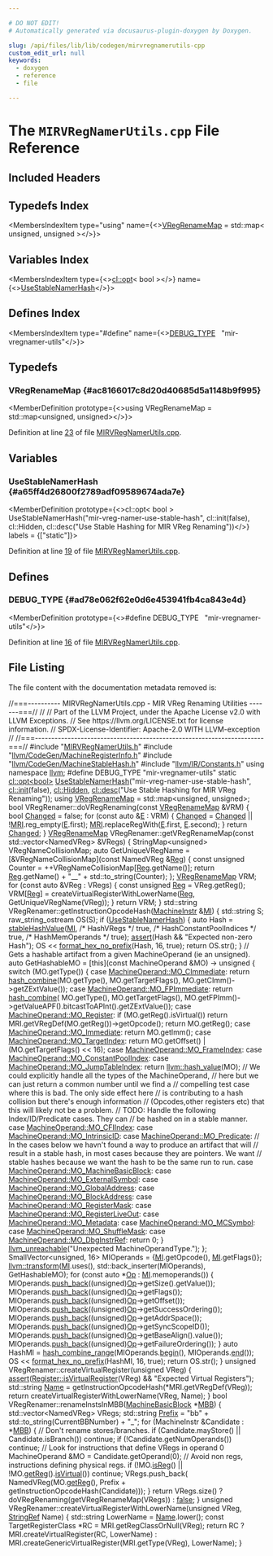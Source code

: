 ```yaml
---

# DO NOT EDIT!
# Automatically generated via docusaurus-plugin-doxygen by Doxygen.

slug: /api/files/lib/lib/codegen/mirvregnamerutils-cpp
custom_edit_url: null
keywords:
  - doxygen
  - reference
  - file

---
```





# The `MIRVRegNamerUtils.cpp` File Reference

<DoxygenPage pluginConfig={pluginConfig}>



## Included Headers

<IncludesList>
<IncludesListItem
  filePath="MIRVRegNamerUtils.h"
  permalink="/docs/api/files/lib/lib/codegen/mirvregnamerutils-h"
  isLocal="true" />
<IncludesListItem
  filePath="llvm/CodeGen/MachineRegisterInfo.h"
  permalink="/docs/api/files/include/include/llvm/include/llvm/codegen/machineregisterinfo-h"
  isLocal="true" />
<IncludesListItem
  filePath="llvm/CodeGen/MachineStableHash.h"
  permalink="/docs/api/files/include/include/llvm/include/llvm/codegen/machinestablehash-h"
  isLocal="true" />
<IncludesListItem
  filePath="llvm/IR/Constants.h"
  permalink="/docs/api/files/include/include/llvm/include/llvm/ir/constants-h"
  isLocal="true" />
</IncludesList>

## Typedefs Index

<MembersIndex>

<MembersIndexItem
  type="using"
  name={<><a href="#ac8166017c8d20d40685d5a1148b9f995">VRegRenameMap</a> = std::map&lt; unsigned, unsigned &gt;</>}>
</MembersIndexItem>

</MembersIndex>

## Variables Index

<MembersIndex>

<MembersIndexItem
  type={<><a href="/docs/api/classes/llvm/cl/opt">cl::opt</a>&lt; bool &gt;</>}
  name={<><a href="#a65ff4d26800f2789adf09589674ada7e">UseStableNamerHash</a></>}>
</MembersIndexItem>

</MembersIndex>

## Defines Index

<MembersIndex>

<MembersIndexItem
  type="#define"
  name={<><a href="#ad78e062f62e0d6e453941fb4ca843e4d">DEBUG&#95;TYPE</a>&nbsp;&nbsp;&nbsp;&quot;mir-vregnamer-utils&quot;</>}>
</MembersIndexItem>

</MembersIndex>


<SectionDefinition>

## Typedefs

### VRegRenameMap {#ac8166017c8d20d40685d5a1148b9f995}

<MemberDefinition
  prototype={<>using VRegRenameMap =  std::map&lt;unsigned, unsigned&gt;</>}>

Definition at line <a href="#l00023">23</a> of file <a href="/docs/api/files/lib/lib/codegen/mirvregnamerutils-cpp">MIRVRegNamerUtils.cpp</a>.
</MemberDefinition>

</SectionDefinition>

<SectionDefinition>

## Variables

### UseStableNamerHash {#a65ff4d26800f2789adf09589674ada7e}

<MemberDefinition
  prototype={<>cl::opt&lt; bool &gt; UseStableNamerHash(&quot;mir-vreg-namer-use-stable-hash&quot;, cl::init(false), cl::Hidden, cl::desc(&quot;Use Stable Hashing for MIR VReg Renaming&quot;))</>}
  labels = {["static"]}>

Definition at line <a href="#l00019">19</a> of file <a href="/docs/api/files/lib/lib/codegen/mirvregnamerutils-cpp">MIRVRegNamerUtils.cpp</a>.
</MemberDefinition>

</SectionDefinition>

<SectionDefinition>

## Defines

### DEBUG&#95;TYPE {#ad78e062f62e0d6e453941fb4ca843e4d}

<MemberDefinition
  prototype={<>#define DEBUG&#95;TYPE&nbsp;&nbsp;&nbsp;&quot;mir-vregnamer-utils&quot;</>}>

Definition at line <a href="#l00016">16</a> of file <a href="/docs/api/files/lib/lib/codegen/mirvregnamerutils-cpp">MIRVRegNamerUtils.cpp</a>.
</MemberDefinition>

</SectionDefinition>

## File Listing

The file content with the documentation metadata removed is:

<ProgramListing>

<Link id="l00001" /><CodeLine lineNumber="1"><Highlight kind="comment">//===---------- MIRVRegNamerUtils.cpp - MIR VReg Renaming Utilities -------===//</Highlight><Highlight kind="normal"></Highlight></CodeLine>
<Link id="l00002" /><CodeLine lineNumber="2"><Highlight kind="normal"></Highlight><Highlight kind="comment">//</Highlight><Highlight kind="normal"></Highlight></CodeLine>
<Link id="l00003" /><CodeLine lineNumber="3"><Highlight kind="normal"></Highlight><Highlight kind="comment">// Part of the LLVM Project, under the Apache License v2.0 with LLVM Exceptions.</Highlight><Highlight kind="normal"></Highlight></CodeLine>
<Link id="l00004" /><CodeLine lineNumber="4"><Highlight kind="normal"></Highlight><Highlight kind="comment">// See https://llvm.org/LICENSE.txt for license information.</Highlight><Highlight kind="normal"></Highlight></CodeLine>
<Link id="l00005" /><CodeLine lineNumber="5"><Highlight kind="normal"></Highlight><Highlight kind="comment">// SPDX-License-Identifier: Apache-2.0 WITH LLVM-exception</Highlight><Highlight kind="normal"></Highlight></CodeLine>
<Link id="l00006" /><CodeLine lineNumber="6"><Highlight kind="normal"></Highlight><Highlight kind="comment">//</Highlight><Highlight kind="normal"></Highlight></CodeLine>
<Link id="l00007" /><CodeLine lineNumber="7"><Highlight kind="normal"></Highlight><Highlight kind="comment">//===----------------------------------------------------------------------===//</Highlight><Highlight kind="normal"></Highlight></CodeLine>
<Link id="l00008" /><CodeLine lineNumber="8"><Highlight kind="normal"></Highlight></CodeLine>
<Link id="l00009" /><CodeLine lineNumber="9"><Highlight kind="normal"></Highlight><Highlight kind="preprocessor">#include &quot;<a href="/docs/api/files/lib/lib/codegen/mirvregnamerutils-h">MIRVRegNamerUtils.h</a>&quot;</Highlight><Highlight kind="normal"></Highlight></CodeLine>
<Link id="l00010" /><CodeLine lineNumber="10"><Highlight kind="normal"></Highlight><Highlight kind="preprocessor">#include &quot;<a href="/docs/api/files/include/include/llvm/include/llvm/codegen/machineregisterinfo-h">llvm/CodeGen/MachineRegisterInfo.h</a>&quot;</Highlight><Highlight kind="normal"></Highlight></CodeLine>
<Link id="l00011" /><CodeLine lineNumber="11"><Highlight kind="normal"></Highlight><Highlight kind="preprocessor">#include &quot;<a href="/docs/api/files/include/include/llvm/include/llvm/codegen/machinestablehash-h">llvm/CodeGen/MachineStableHash.h</a>&quot;</Highlight><Highlight kind="normal"></Highlight></CodeLine>
<Link id="l00012" /><CodeLine lineNumber="12"><Highlight kind="normal"></Highlight><Highlight kind="preprocessor">#include &quot;<a href="/docs/api/files/include/include/llvm/include/llvm/ir/constants-h">llvm/IR/Constants.h</a>&quot;</Highlight><Highlight kind="normal"></Highlight></CodeLine>
<Link id="l00013" /><CodeLine lineNumber="13"><Highlight kind="normal"></Highlight></CodeLine>
<Link id="l00014" /><CodeLine lineNumber="14"><Highlight kind="normal"></Highlight><Highlight kind="keyword">using namespace </Highlight><Highlight kind="normal"><a href="/docs/api/namespaces/llvm">llvm</a>;</Highlight></CodeLine>
<Link id="l00015" /><CodeLine lineNumber="15"><Highlight kind="normal"></Highlight></CodeLine>
<Link id="l00016" /><CodeLine lineNumber="16" lineLink="#ad78e062f62e0d6e453941fb4ca843e4d"><Highlight kind="normal"></Highlight><Highlight kind="preprocessor">#define DEBUG&#95;TYPE &quot;mir-vregnamer-utils&quot;</Highlight><Highlight kind="normal"></Highlight></CodeLine>
<Link id="l00017" /><CodeLine lineNumber="17"><Highlight kind="normal"></Highlight></CodeLine>
<Link id="l00018" /><CodeLine lineNumber="18"><Highlight kind="normal"></Highlight><Highlight kind="keyword">static</Highlight><Highlight kind="normal"> <a href="/docs/api/classes/llvm/cl/opt">cl::opt&lt;bool&gt;</a></Highlight></CodeLine>
<Link id="l00019" /><CodeLine lineNumber="19" lineLink="#a65ff4d26800f2789adf09589674ada7e"><Highlight kind="normal">    <a href="#a65ff4d26800f2789adf09589674ada7e">UseStableNamerHash</a>(</Highlight><Highlight kind="stringliteral">&quot;mir-vreg-namer-use-stable-hash&quot;</Highlight><Highlight kind="normal">, <a href="/docs/api/namespaces/llvm/cl/#ac12e6a8f3a1b511f0dee2ed6de0ae806">cl::init</a>(</Highlight><Highlight kind="keyword">false</Highlight><Highlight kind="normal">),</Highlight></CodeLine>
<Link id="l00020" /><CodeLine lineNumber="20"><Highlight kind="normal">                       <a href="/docs/api/namespaces/llvm/cl/#a68075925a54790e71ca790e1d4f21a40a263ac008d8d31f13ce460395fc4cf7e6">cl::Hidden</a>,</Highlight></CodeLine>
<Link id="l00021" /><CodeLine lineNumber="21"><Highlight kind="normal">                       <a href="/docs/api/structs/llvm/cl/desc">cl::desc</a>(</Highlight><Highlight kind="stringliteral">&quot;Use Stable Hashing for MIR VReg Renaming&quot;</Highlight><Highlight kind="normal">));</Highlight></CodeLine>
<Link id="l00022" /><CodeLine lineNumber="22"><Highlight kind="normal"></Highlight></CodeLine>
<Link id="l00023" /><CodeLine lineNumber="23" lineLink="#ac8166017c8d20d40685d5a1148b9f995"><Highlight kind="normal"></Highlight><Highlight kind="keyword">using </Highlight><Highlight kind="normal"><a href="#ac8166017c8d20d40685d5a1148b9f995">VRegRenameMap</a> = std::map&lt;unsigned, unsigned&gt;;</Highlight></CodeLine>
<Link id="l00024" /><CodeLine lineNumber="24"><Highlight kind="normal"></Highlight></CodeLine>
<Link id="l00025" /><CodeLine lineNumber="25"><Highlight kind="normal"></Highlight><Highlight kind="keywordtype">bool</Highlight><Highlight kind="normal"> VRegRenamer::doVRegRenaming(</Highlight><Highlight kind="keyword">const</Highlight><Highlight kind="normal"> <a href="#ac8166017c8d20d40685d5a1148b9f995">VRegRenameMap</a> &amp;VRM) &#123;</Highlight></CodeLine>
<Link id="l00026" /><CodeLine lineNumber="26"><Highlight kind="normal">  </Highlight><Highlight kind="keywordtype">bool</Highlight><Highlight kind="normal"> <a href="/docs/api/groups/arcopt/#gaa57b1a4e6a1c79233913139635169cf1">Changed</a> = </Highlight><Highlight kind="keyword">false</Highlight><Highlight kind="normal">;</Highlight></CodeLine>
<Link id="l00027" /><CodeLine lineNumber="27"><Highlight kind="normal"></Highlight></CodeLine>
<Link id="l00028" /><CodeLine lineNumber="28"><Highlight kind="normal">  </Highlight><Highlight kind="keywordflow">for</Highlight><Highlight kind="normal"> (</Highlight><Highlight kind="keyword">const</Highlight><Highlight kind="normal"> </Highlight><Highlight kind="keyword">auto</Highlight><Highlight kind="normal"> &amp;<a href="/docs/api/files/lib/lib/ir/builtingcs-cpp/#abb2b3a60ccc38a28239e19a1646e0c8a">E</a> : VRM) &#123;</Highlight></CodeLine>
<Link id="l00029" /><CodeLine lineNumber="29"><Highlight kind="normal">    <a href="/docs/api/groups/arcopt/#gaa57b1a4e6a1c79233913139635169cf1">Changed</a> = <a href="/docs/api/groups/arcopt/#gaa57b1a4e6a1c79233913139635169cf1">Changed</a> || !<a href="/docs/api/files/lib/lib/target/lib/target/aarch64/aarch64advsimdscalarpass-cpp/#aacd2ab195054a3e6a74bfbb9d5d571c8">MRI</a>.reg&#95;empty(<a href="/docs/api/files/lib/lib/ir/builtingcs-cpp/#abb2b3a60ccc38a28239e19a1646e0c8a">E</a>.first);</Highlight></CodeLine>
<Link id="l00030" /><CodeLine lineNumber="30"><Highlight kind="normal">    <a href="/docs/api/files/lib/lib/target/lib/target/aarch64/aarch64advsimdscalarpass-cpp/#aacd2ab195054a3e6a74bfbb9d5d571c8">MRI</a>.replaceRegWith(<a href="/docs/api/files/lib/lib/ir/builtingcs-cpp/#abb2b3a60ccc38a28239e19a1646e0c8a">E</a>.first, <a href="/docs/api/files/lib/lib/ir/builtingcs-cpp/#abb2b3a60ccc38a28239e19a1646e0c8a">E</a>.second);</Highlight></CodeLine>
<Link id="l00031" /><CodeLine lineNumber="31"><Highlight kind="normal">  &#125;</Highlight></CodeLine>
<Link id="l00032" /><CodeLine lineNumber="32"><Highlight kind="normal"></Highlight></CodeLine>
<Link id="l00033" /><CodeLine lineNumber="33"><Highlight kind="normal">  </Highlight><Highlight kind="keywordflow">return</Highlight><Highlight kind="normal"> <a href="/docs/api/groups/arcopt/#gaa57b1a4e6a1c79233913139635169cf1">Changed</a>;</Highlight></CodeLine>
<Link id="l00034" /><CodeLine lineNumber="34"><Highlight kind="normal">&#125;</Highlight></CodeLine>
<Link id="l00035" /><CodeLine lineNumber="35"><Highlight kind="normal"></Highlight></CodeLine>
<Link id="l00036" /><CodeLine lineNumber="36"><Highlight kind="normal"><a href="#ac8166017c8d20d40685d5a1148b9f995">VRegRenameMap</a></Highlight></CodeLine>
<Link id="l00037" /><CodeLine lineNumber="37"><Highlight kind="normal">VRegRenamer::getVRegRenameMap(</Highlight><Highlight kind="keyword">const</Highlight><Highlight kind="normal"> std::vector&lt;NamedVReg&gt; &amp;VRegs) &#123;</Highlight></CodeLine>
<Link id="l00038" /><CodeLine lineNumber="38"><Highlight kind="normal"></Highlight></CodeLine>
<Link id="l00039" /><CodeLine lineNumber="39"><Highlight kind="normal">  StringMap&lt;unsigned&gt; VRegNameCollisionMap;</Highlight></CodeLine>
<Link id="l00040" /><CodeLine lineNumber="40"><Highlight kind="normal"></Highlight></CodeLine>
<Link id="l00041" /><CodeLine lineNumber="41"><Highlight kind="normal">  </Highlight><Highlight kind="keyword">auto</Highlight><Highlight kind="normal"> GetUniqueVRegName = &#91;&amp;VRegNameCollisionMap&#93;(</Highlight><Highlight kind="keyword">const</Highlight><Highlight kind="normal"> NamedVReg &amp;<a href="/docs/api/files/lib/lib/codegen/machinesink-cpp/#a359e1ff26f6d466d927a61aae45b05c3">Reg</a>) &#123;</Highlight></CodeLine>
<Link id="l00042" /><CodeLine lineNumber="42"><Highlight kind="normal">    </Highlight><Highlight kind="keyword">const</Highlight><Highlight kind="normal"> </Highlight><Highlight kind="keywordtype">unsigned</Highlight><Highlight kind="normal"> Counter = ++VRegNameCollisionMap&#91;<a href="/docs/api/files/lib/lib/codegen/machinesink-cpp/#a359e1ff26f6d466d927a61aae45b05c3">Reg</a>.getName()&#93;;</Highlight></CodeLine>
<Link id="l00043" /><CodeLine lineNumber="43"><Highlight kind="normal">    </Highlight><Highlight kind="keywordflow">return</Highlight><Highlight kind="normal"> <a href="/docs/api/files/lib/lib/codegen/machinesink-cpp/#a359e1ff26f6d466d927a61aae45b05c3">Reg</a>.getName() + </Highlight><Highlight kind="stringliteral">&quot;&#95;&#95;&quot;</Highlight><Highlight kind="normal"> + std::to&#95;string(Counter);</Highlight></CodeLine>
<Link id="l00044" /><CodeLine lineNumber="44"><Highlight kind="normal">  &#125;;</Highlight></CodeLine>
<Link id="l00045" /><CodeLine lineNumber="45"><Highlight kind="normal"></Highlight></CodeLine>
<Link id="l00046" /><CodeLine lineNumber="46"><Highlight kind="normal">  <a href="#ac8166017c8d20d40685d5a1148b9f995">VRegRenameMap</a> VRM;</Highlight></CodeLine>
<Link id="l00047" /><CodeLine lineNumber="47"><Highlight kind="normal">  </Highlight><Highlight kind="keywordflow">for</Highlight><Highlight kind="normal"> (</Highlight><Highlight kind="keyword">const</Highlight><Highlight kind="normal"> </Highlight><Highlight kind="keyword">auto</Highlight><Highlight kind="normal"> &amp;VReg : VRegs) &#123;</Highlight></CodeLine>
<Link id="l00048" /><CodeLine lineNumber="48"><Highlight kind="normal">    </Highlight><Highlight kind="keyword">const</Highlight><Highlight kind="normal"> </Highlight><Highlight kind="keywordtype">unsigned</Highlight><Highlight kind="normal"> <a href="/docs/api/files/lib/lib/codegen/machinesink-cpp/#a359e1ff26f6d466d927a61aae45b05c3">Reg</a> = VReg.getReg();</Highlight></CodeLine>
<Link id="l00049" /><CodeLine lineNumber="49"><Highlight kind="normal">    VRM&#91;<a href="/docs/api/files/lib/lib/codegen/machinesink-cpp/#a359e1ff26f6d466d927a61aae45b05c3">Reg</a>&#93; = createVirtualRegisterWithLowerName(<a href="/docs/api/files/lib/lib/codegen/machinesink-cpp/#a359e1ff26f6d466d927a61aae45b05c3">Reg</a>, GetUniqueVRegName(VReg));</Highlight></CodeLine>
<Link id="l00050" /><CodeLine lineNumber="50"><Highlight kind="normal">  &#125;</Highlight></CodeLine>
<Link id="l00051" /><CodeLine lineNumber="51"><Highlight kind="normal">  </Highlight><Highlight kind="keywordflow">return</Highlight><Highlight kind="normal"> VRM;</Highlight></CodeLine>
<Link id="l00052" /><CodeLine lineNumber="52"><Highlight kind="normal">&#125;</Highlight></CodeLine>
<Link id="l00053" /><CodeLine lineNumber="53"><Highlight kind="normal"></Highlight></CodeLine>
<Link id="l00054" /><CodeLine lineNumber="54"><Highlight kind="normal">std::string VRegRenamer::getInstructionOpcodeHash(<a href="/docs/api/classes/llvm/machineinstr">MachineInstr</a> &amp;<a href="/docs/api/files/lib/lib/codegen/lib/codegen/globalisel/irtranslator-cpp/#abe44dfdea65b4f7e11e0a608ab708b76">MI</a>) &#123;</Highlight></CodeLine>
<Link id="l00055" /><CodeLine lineNumber="55"><Highlight kind="normal">  std::string S;</Highlight></CodeLine>
<Link id="l00056" /><CodeLine lineNumber="56"><Highlight kind="normal">  raw&#95;string&#95;ostream OS(S);</Highlight></CodeLine>
<Link id="l00057" /><CodeLine lineNumber="57"><Highlight kind="normal"></Highlight></CodeLine>
<Link id="l00058" /><CodeLine lineNumber="58"><Highlight kind="normal">  </Highlight><Highlight kind="keywordflow">if</Highlight><Highlight kind="normal"> (<a href="#a65ff4d26800f2789adf09589674ada7e">UseStableNamerHash</a>) &#123;</Highlight></CodeLine>
<Link id="l00059" /><CodeLine lineNumber="59"><Highlight kind="normal">    </Highlight><Highlight kind="keyword">auto</Highlight><Highlight kind="normal"> Hash = <a href="/docs/api/namespaces/llvm/#a77755b0953ade3c85d715efcd0185c8a">stableHashValue</a>(<a href="/docs/api/files/lib/lib/codegen/lib/codegen/globalisel/irtranslator-cpp/#abe44dfdea65b4f7e11e0a608ab708b76">MI</a>, </Highlight><Highlight kind="comment">/&#42; HashVRegs &#42;/</Highlight><Highlight kind="normal"> </Highlight><Highlight kind="keyword">true</Highlight><Highlight kind="normal">,</Highlight></CodeLine>
<Link id="l00060" /><CodeLine lineNumber="60"><Highlight kind="normal">                                </Highlight><Highlight kind="comment">/&#42; HashConstantPoolIndices &#42;/</Highlight><Highlight kind="normal"> </Highlight><Highlight kind="keyword">true</Highlight><Highlight kind="normal">,</Highlight></CodeLine>
<Link id="l00061" /><CodeLine lineNumber="61"><Highlight kind="normal">                                </Highlight><Highlight kind="comment">/&#42; HashMemOperands &#42;/</Highlight><Highlight kind="normal"> </Highlight><Highlight kind="keyword">true</Highlight><Highlight kind="normal">);</Highlight></CodeLine>
<Link id="l00062" /><CodeLine lineNumber="62"><Highlight kind="normal">    <a href="/docs/api/files/lib/lib/target/lib/target/amdgpu/silowercontrolflow-cpp/#a4868c5d81c5ccc98c47aeab6244346a0">assert</a>(Hash &amp;&amp; </Highlight><Highlight kind="stringliteral">&quot;Expected non-zero Hash&quot;</Highlight><Highlight kind="normal">);</Highlight></CodeLine>
<Link id="l00063" /><CodeLine lineNumber="63"><Highlight kind="normal">    OS &lt;&lt; <a href="/docs/api/namespaces/llvm/#a90c1e29256284cbb6ab1c31bfcdf7770">format&#95;hex&#95;no&#95;prefix</a>(Hash, 16, </Highlight><Highlight kind="keyword">true</Highlight><Highlight kind="normal">);</Highlight></CodeLine>
<Link id="l00064" /><CodeLine lineNumber="64"><Highlight kind="normal">    </Highlight><Highlight kind="keywordflow">return</Highlight><Highlight kind="normal"> OS.str();</Highlight></CodeLine>
<Link id="l00065" /><CodeLine lineNumber="65"><Highlight kind="normal">  &#125;</Highlight></CodeLine>
<Link id="l00066" /><CodeLine lineNumber="66"><Highlight kind="normal"></Highlight></CodeLine>
<Link id="l00067" /><CodeLine lineNumber="67"><Highlight kind="normal">  </Highlight><Highlight kind="comment">// Gets a hashable artifact from a given MachineOperand (ie an unsigned).</Highlight><Highlight kind="normal"></Highlight></CodeLine>
<Link id="l00068" /><CodeLine lineNumber="68"><Highlight kind="normal">  </Highlight><Highlight kind="keyword">auto</Highlight><Highlight kind="normal"> GetHashableMO = &#91;</Highlight><Highlight kind="keyword">this</Highlight><Highlight kind="normal">&#93;(</Highlight><Highlight kind="keyword">const</Highlight><Highlight kind="normal"> MachineOperand &amp;MO) -&gt; </Highlight><Highlight kind="keywordtype">unsigned</Highlight><Highlight kind="normal"> &#123;</Highlight></CodeLine>
<Link id="l00069" /><CodeLine lineNumber="69"><Highlight kind="normal">    </Highlight><Highlight kind="keywordflow">switch</Highlight><Highlight kind="normal"> (MO.getType()) &#123;</Highlight></CodeLine>
<Link id="l00070" /><CodeLine lineNumber="70"><Highlight kind="normal">    </Highlight><Highlight kind="keywordflow">case</Highlight><Highlight kind="normal"> <a href="/docs/api/classes/llvm/machineoperand/#af269b990800f72c7cf535c407e8e639ba5cc9e17457a92caa963ed784d83f6233">MachineOperand::MO&#95;CImmediate</a>:</Highlight></CodeLine>
<Link id="l00071" /><CodeLine lineNumber="71"><Highlight kind="normal">      </Highlight><Highlight kind="keywordflow">return</Highlight><Highlight kind="normal"> <a href="/docs/api/namespaces/llvm/#add71474638430694c84640146383fc44">hash&#95;combine</a>(MO.getType(), MO.getTargetFlags(),</Highlight></CodeLine>
<Link id="l00072" /><CodeLine lineNumber="72"><Highlight kind="normal">                          MO.getCImm()-&gt;getZExtValue());</Highlight></CodeLine>
<Link id="l00073" /><CodeLine lineNumber="73"><Highlight kind="normal">    </Highlight><Highlight kind="keywordflow">case</Highlight><Highlight kind="normal"> <a href="/docs/api/classes/llvm/machineoperand/#af269b990800f72c7cf535c407e8e639bac4edc21072344f5aafa2a8f307c78b81">MachineOperand::MO&#95;FPImmediate</a>:</Highlight></CodeLine>
<Link id="l00074" /><CodeLine lineNumber="74"><Highlight kind="normal">      </Highlight><Highlight kind="keywordflow">return</Highlight><Highlight kind="normal"> <a href="/docs/api/namespaces/llvm/#add71474638430694c84640146383fc44">hash&#95;combine</a>(</Highlight></CodeLine>
<Link id="l00075" /><CodeLine lineNumber="75"><Highlight kind="normal">          MO.getType(), MO.getTargetFlags(),</Highlight></CodeLine>
<Link id="l00076" /><CodeLine lineNumber="76"><Highlight kind="normal">          MO.getFPImm()-&gt;getValueAPF().bitcastToAPInt().getZExtValue());</Highlight></CodeLine>
<Link id="l00077" /><CodeLine lineNumber="77"><Highlight kind="normal">    </Highlight><Highlight kind="keywordflow">case</Highlight><Highlight kind="normal"> <a href="/docs/api/classes/llvm/machineoperand/#af269b990800f72c7cf535c407e8e639ba99b874c6560305fd292d20f6a06da166">MachineOperand::MO&#95;Register</a>:</Highlight></CodeLine>
<Link id="l00078" /><CodeLine lineNumber="78"><Highlight kind="normal">      </Highlight><Highlight kind="keywordflow">if</Highlight><Highlight kind="normal"> (MO.getReg().isVirtual())</Highlight></CodeLine>
<Link id="l00079" /><CodeLine lineNumber="79"><Highlight kind="normal">        </Highlight><Highlight kind="keywordflow">return</Highlight><Highlight kind="normal"> MRI.getVRegDef(MO.getReg())-&gt;getOpcode();</Highlight></CodeLine>
<Link id="l00080" /><CodeLine lineNumber="80"><Highlight kind="normal">      </Highlight><Highlight kind="keywordflow">return</Highlight><Highlight kind="normal"> MO.getReg();</Highlight></CodeLine>
<Link id="l00081" /><CodeLine lineNumber="81"><Highlight kind="normal">    </Highlight><Highlight kind="keywordflow">case</Highlight><Highlight kind="normal"> <a href="/docs/api/classes/llvm/machineoperand/#af269b990800f72c7cf535c407e8e639ba066f84460d9f7b61d54b187555756ef6">MachineOperand::MO&#95;Immediate</a>:</Highlight></CodeLine>
<Link id="l00082" /><CodeLine lineNumber="82"><Highlight kind="normal">      </Highlight><Highlight kind="keywordflow">return</Highlight><Highlight kind="normal"> MO.getImm();</Highlight></CodeLine>
<Link id="l00083" /><CodeLine lineNumber="83"><Highlight kind="normal">    </Highlight><Highlight kind="keywordflow">case</Highlight><Highlight kind="normal"> <a href="/docs/api/classes/llvm/machineoperand/#af269b990800f72c7cf535c407e8e639babb48fd8c9fa828e23f5d33f46cb0cbbb">MachineOperand::MO&#95;TargetIndex</a>:</Highlight></CodeLine>
<Link id="l00084" /><CodeLine lineNumber="84"><Highlight kind="normal">      </Highlight><Highlight kind="keywordflow">return</Highlight><Highlight kind="normal"> MO.getOffset() | (MO.getTargetFlags() &lt;&lt; 16);</Highlight></CodeLine>
<Link id="l00085" /><CodeLine lineNumber="85"><Highlight kind="normal">    </Highlight><Highlight kind="keywordflow">case</Highlight><Highlight kind="normal"> <a href="/docs/api/classes/llvm/machineoperand/#af269b990800f72c7cf535c407e8e639ba97561985119c4a774e3ec6439240fa80">MachineOperand::MO&#95;FrameIndex</a>:</Highlight></CodeLine>
<Link id="l00086" /><CodeLine lineNumber="86"><Highlight kind="normal">    </Highlight><Highlight kind="keywordflow">case</Highlight><Highlight kind="normal"> <a href="/docs/api/classes/llvm/machineoperand/#af269b990800f72c7cf535c407e8e639ba0d4fd3b1a2d5d46d77b66d5a35783580">MachineOperand::MO&#95;ConstantPoolIndex</a>:</Highlight></CodeLine>
<Link id="l00087" /><CodeLine lineNumber="87"><Highlight kind="normal">    </Highlight><Highlight kind="keywordflow">case</Highlight><Highlight kind="normal"> <a href="/docs/api/classes/llvm/machineoperand/#af269b990800f72c7cf535c407e8e639baa1741ad7465d81fb3020b84c390ee49d">MachineOperand::MO&#95;JumpTableIndex</a>:</Highlight></CodeLine>
<Link id="l00088" /><CodeLine lineNumber="88"><Highlight kind="normal">      </Highlight><Highlight kind="keywordflow">return</Highlight><Highlight kind="normal"> <a href="/docs/api/namespaces/llvm/#a0e2e479cf4860dc8a00614e36ee3d5e9">llvm::hash&#95;value</a>(MO);</Highlight></CodeLine>
<Link id="l00089" /><CodeLine lineNumber="89"><Highlight kind="normal"></Highlight></CodeLine>
<Link id="l00090" /><CodeLine lineNumber="90"><Highlight kind="normal">    </Highlight><Highlight kind="comment">// We could explicitly handle all the types of the MachineOperand,</Highlight><Highlight kind="normal"></Highlight></CodeLine>
<Link id="l00091" /><CodeLine lineNumber="91"><Highlight kind="normal">    </Highlight><Highlight kind="comment">// here but we can just return a common number until we find a</Highlight><Highlight kind="normal"></Highlight></CodeLine>
<Link id="l00092" /><CodeLine lineNumber="92"><Highlight kind="normal">    </Highlight><Highlight kind="comment">// compelling test case where this is bad. The only side effect here</Highlight><Highlight kind="normal"></Highlight></CodeLine>
<Link id="l00093" /><CodeLine lineNumber="93"><Highlight kind="normal">    </Highlight><Highlight kind="comment">// is contributing to a hash collision but there&#39;s enough information</Highlight><Highlight kind="normal"></Highlight></CodeLine>
<Link id="l00094" /><CodeLine lineNumber="94"><Highlight kind="normal">    </Highlight><Highlight kind="comment">// (Opcodes,other registers etc) that this will likely not be a problem.</Highlight><Highlight kind="normal"></Highlight></CodeLine>
<Link id="l00095" /><CodeLine lineNumber="95"><Highlight kind="normal"></Highlight></CodeLine>
<Link id="l00096" /><CodeLine lineNumber="96"><Highlight kind="normal">    </Highlight><Highlight kind="comment">// TODO: Handle the following Index/ID/Predicate cases. They can</Highlight><Highlight kind="normal"></Highlight></CodeLine>
<Link id="l00097" /><CodeLine lineNumber="97"><Highlight kind="normal">    </Highlight><Highlight kind="comment">// be hashed on in a stable manner.</Highlight><Highlight kind="normal"></Highlight></CodeLine>
<Link id="l00098" /><CodeLine lineNumber="98"><Highlight kind="normal">    </Highlight><Highlight kind="keywordflow">case</Highlight><Highlight kind="normal"> <a href="/docs/api/classes/llvm/machineoperand/#af269b990800f72c7cf535c407e8e639ba0270d8f468e7b92dafb486293ecf137d">MachineOperand::MO&#95;CFIIndex</a>:</Highlight></CodeLine>
<Link id="l00099" /><CodeLine lineNumber="99"><Highlight kind="normal">    </Highlight><Highlight kind="keywordflow">case</Highlight><Highlight kind="normal"> <a href="/docs/api/classes/llvm/machineoperand/#af269b990800f72c7cf535c407e8e639ba9f104d16987b5384042276466fc2e003">MachineOperand::MO&#95;IntrinsicID</a>:</Highlight></CodeLine>
<Link id="l00100" /><CodeLine lineNumber="100"><Highlight kind="normal">    </Highlight><Highlight kind="keywordflow">case</Highlight><Highlight kind="normal"> <a href="/docs/api/classes/llvm/machineoperand/#af269b990800f72c7cf535c407e8e639ba3ab395cc24292a5e8e499e48f1553d94">MachineOperand::MO&#95;Predicate</a>:</Highlight></CodeLine>
<Link id="l00101" /><CodeLine lineNumber="101"><Highlight kind="normal"></Highlight></CodeLine>
<Link id="l00102" /><CodeLine lineNumber="102"><Highlight kind="normal">    </Highlight><Highlight kind="comment">// In the cases below we havn&#39;t found a way to produce an artifact that will</Highlight><Highlight kind="normal"></Highlight></CodeLine>
<Link id="l00103" /><CodeLine lineNumber="103"><Highlight kind="normal">    </Highlight><Highlight kind="comment">// result in a stable hash, in most cases because they are pointers. We want</Highlight><Highlight kind="normal"></Highlight></CodeLine>
<Link id="l00104" /><CodeLine lineNumber="104"><Highlight kind="normal">    </Highlight><Highlight kind="comment">// stable hashes because we want the hash to be the same run to run.</Highlight><Highlight kind="normal"></Highlight></CodeLine>
<Link id="l00105" /><CodeLine lineNumber="105"><Highlight kind="normal">    </Highlight><Highlight kind="keywordflow">case</Highlight><Highlight kind="normal"> <a href="/docs/api/classes/llvm/machineoperand/#af269b990800f72c7cf535c407e8e639ba95566cb4525dab82db8cbbed3d634c23">MachineOperand::MO&#95;MachineBasicBlock</a>:</Highlight></CodeLine>
<Link id="l00106" /><CodeLine lineNumber="106"><Highlight kind="normal">    </Highlight><Highlight kind="keywordflow">case</Highlight><Highlight kind="normal"> <a href="/docs/api/classes/llvm/machineoperand/#af269b990800f72c7cf535c407e8e639ba9d22ed12eec3e14283ed6a3617d12119">MachineOperand::MO&#95;ExternalSymbol</a>:</Highlight></CodeLine>
<Link id="l00107" /><CodeLine lineNumber="107"><Highlight kind="normal">    </Highlight><Highlight kind="keywordflow">case</Highlight><Highlight kind="normal"> <a href="/docs/api/classes/llvm/machineoperand/#af269b990800f72c7cf535c407e8e639ba3f1f6bfc5aa57cf388201bf6b8fee7d3">MachineOperand::MO&#95;GlobalAddress</a>:</Highlight></CodeLine>
<Link id="l00108" /><CodeLine lineNumber="108"><Highlight kind="normal">    </Highlight><Highlight kind="keywordflow">case</Highlight><Highlight kind="normal"> <a href="/docs/api/classes/llvm/machineoperand/#af269b990800f72c7cf535c407e8e639ba7e48d34b4b9e7e8dd77301779ff77013">MachineOperand::MO&#95;BlockAddress</a>:</Highlight></CodeLine>
<Link id="l00109" /><CodeLine lineNumber="109"><Highlight kind="normal">    </Highlight><Highlight kind="keywordflow">case</Highlight><Highlight kind="normal"> <a href="/docs/api/classes/llvm/machineoperand/#af269b990800f72c7cf535c407e8e639ba48257b48932e88a230caff68469fd9f6">MachineOperand::MO&#95;RegisterMask</a>:</Highlight></CodeLine>
<Link id="l00110" /><CodeLine lineNumber="110"><Highlight kind="normal">    </Highlight><Highlight kind="keywordflow">case</Highlight><Highlight kind="normal"> <a href="/docs/api/classes/llvm/machineoperand/#af269b990800f72c7cf535c407e8e639bac72cbca4074e0bc4a26afc03db602da5">MachineOperand::MO&#95;RegisterLiveOut</a>:</Highlight></CodeLine>
<Link id="l00111" /><CodeLine lineNumber="111"><Highlight kind="normal">    </Highlight><Highlight kind="keywordflow">case</Highlight><Highlight kind="normal"> <a href="/docs/api/classes/llvm/machineoperand/#af269b990800f72c7cf535c407e8e639babf35c1c1ff9daae15b2dff8efa224623">MachineOperand::MO&#95;Metadata</a>:</Highlight></CodeLine>
<Link id="l00112" /><CodeLine lineNumber="112"><Highlight kind="normal">    </Highlight><Highlight kind="keywordflow">case</Highlight><Highlight kind="normal"> <a href="/docs/api/classes/llvm/machineoperand/#af269b990800f72c7cf535c407e8e639ba17c8e891dacb2adc4a2d0ee5b10d6e9f">MachineOperand::MO&#95;MCSymbol</a>:</Highlight></CodeLine>
<Link id="l00113" /><CodeLine lineNumber="113"><Highlight kind="normal">    </Highlight><Highlight kind="keywordflow">case</Highlight><Highlight kind="normal"> <a href="/docs/api/classes/llvm/machineoperand/#af269b990800f72c7cf535c407e8e639ba512cc7de4a9ee26228ed614f8447d760">MachineOperand::MO&#95;ShuffleMask</a>:</Highlight></CodeLine>
<Link id="l00114" /><CodeLine lineNumber="114"><Highlight kind="normal">    </Highlight><Highlight kind="keywordflow">case</Highlight><Highlight kind="normal"> <a href="/docs/api/classes/llvm/machineoperand/#af269b990800f72c7cf535c407e8e639ba87cf4128c65c3799c2189ceb3fb62bd3">MachineOperand::MO&#95;DbgInstrRef</a>:</Highlight></CodeLine>
<Link id="l00115" /><CodeLine lineNumber="115"><Highlight kind="normal">      </Highlight><Highlight kind="keywordflow">return</Highlight><Highlight kind="normal"> 0;</Highlight></CodeLine>
<Link id="l00116" /><CodeLine lineNumber="116"><Highlight kind="normal">    &#125;</Highlight></CodeLine>
<Link id="l00117" /><CodeLine lineNumber="117"><Highlight kind="normal">    <a href="/docs/api/files/include/include/llvm/include/llvm/support/errorhandling-h/#ace243f5c25697a1107cce46626b3dc94">llvm&#95;unreachable</a>(</Highlight><Highlight kind="stringliteral">&quot;Unexpected MachineOperandType.&quot;</Highlight><Highlight kind="normal">);</Highlight></CodeLine>
<Link id="l00118" /><CodeLine lineNumber="118"><Highlight kind="normal">  &#125;;</Highlight></CodeLine>
<Link id="l00119" /><CodeLine lineNumber="119"><Highlight kind="normal"></Highlight></CodeLine>
<Link id="l00120" /><CodeLine lineNumber="120"><Highlight kind="normal">  SmallVector&lt;unsigned, 16&gt; MIOperands = &#123;<a href="/docs/api/files/lib/lib/codegen/lib/codegen/globalisel/irtranslator-cpp/#abe44dfdea65b4f7e11e0a608ab708b76">MI</a>.getOpcode(), <a href="/docs/api/files/lib/lib/codegen/lib/codegen/globalisel/irtranslator-cpp/#abe44dfdea65b4f7e11e0a608ab708b76">MI</a>.getFlags()&#125;;</Highlight></CodeLine>
<Link id="l00121" /><CodeLine lineNumber="121"><Highlight kind="normal">  <a href="/docs/api/namespaces/llvm/#a615619b0b2879029152b9a20e96624bc">llvm::transform</a>(<a href="/docs/api/files/lib/lib/codegen/lib/codegen/globalisel/irtranslator-cpp/#abe44dfdea65b4f7e11e0a608ab708b76">MI</a>.uses(), std::back&#95;inserter(MIOperands), GetHashableMO);</Highlight></CodeLine>
<Link id="l00122" /><CodeLine lineNumber="122"><Highlight kind="normal"></Highlight></CodeLine>
<Link id="l00123" /><CodeLine lineNumber="123"><Highlight kind="normal">  </Highlight><Highlight kind="keywordflow">for</Highlight><Highlight kind="normal"> (</Highlight><Highlight kind="keyword">const</Highlight><Highlight kind="normal"> </Highlight><Highlight kind="keyword">auto</Highlight><Highlight kind="normal"> &#42;<a href="/docs/api/namespaces/llvm/#ab471937b9a227e70c7fe8bd9604014d6">Op</a> : <a href="/docs/api/files/lib/lib/codegen/lib/codegen/globalisel/irtranslator-cpp/#abe44dfdea65b4f7e11e0a608ab708b76">MI</a>.memoperands()) &#123;</Highlight></CodeLine>
<Link id="l00124" /><CodeLine lineNumber="124"><Highlight kind="normal">    MIOperands.<a href="/docs/api/classes/llvm/smallvectortemplatebase/#af42bfbc067df27c19ee2fc859df58799">push&#95;back</a>((</Highlight><Highlight kind="keywordtype">unsigned</Highlight><Highlight kind="normal">)<a href="/docs/api/namespaces/llvm/#ab471937b9a227e70c7fe8bd9604014d6">Op</a>-&gt;getSize().getValue());</Highlight></CodeLine>
<Link id="l00125" /><CodeLine lineNumber="125"><Highlight kind="normal">    MIOperands.<a href="/docs/api/classes/llvm/smallvectortemplatebase/#af42bfbc067df27c19ee2fc859df58799">push&#95;back</a>((</Highlight><Highlight kind="keywordtype">unsigned</Highlight><Highlight kind="normal">)<a href="/docs/api/namespaces/llvm/#ab471937b9a227e70c7fe8bd9604014d6">Op</a>-&gt;getFlags());</Highlight></CodeLine>
<Link id="l00126" /><CodeLine lineNumber="126"><Highlight kind="normal">    MIOperands.<a href="/docs/api/classes/llvm/smallvectortemplatebase/#af42bfbc067df27c19ee2fc859df58799">push&#95;back</a>((</Highlight><Highlight kind="keywordtype">unsigned</Highlight><Highlight kind="normal">)<a href="/docs/api/namespaces/llvm/#ab471937b9a227e70c7fe8bd9604014d6">Op</a>-&gt;getOffset());</Highlight></CodeLine>
<Link id="l00127" /><CodeLine lineNumber="127"><Highlight kind="normal">    MIOperands.<a href="/docs/api/classes/llvm/smallvectortemplatebase/#af42bfbc067df27c19ee2fc859df58799">push&#95;back</a>((</Highlight><Highlight kind="keywordtype">unsigned</Highlight><Highlight kind="normal">)<a href="/docs/api/namespaces/llvm/#ab471937b9a227e70c7fe8bd9604014d6">Op</a>-&gt;getSuccessOrdering());</Highlight></CodeLine>
<Link id="l00128" /><CodeLine lineNumber="128"><Highlight kind="normal">    MIOperands.<a href="/docs/api/classes/llvm/smallvectortemplatebase/#af42bfbc067df27c19ee2fc859df58799">push&#95;back</a>((</Highlight><Highlight kind="keywordtype">unsigned</Highlight><Highlight kind="normal">)<a href="/docs/api/namespaces/llvm/#ab471937b9a227e70c7fe8bd9604014d6">Op</a>-&gt;getAddrSpace());</Highlight></CodeLine>
<Link id="l00129" /><CodeLine lineNumber="129"><Highlight kind="normal">    MIOperands.<a href="/docs/api/classes/llvm/smallvectortemplatebase/#af42bfbc067df27c19ee2fc859df58799">push&#95;back</a>((</Highlight><Highlight kind="keywordtype">unsigned</Highlight><Highlight kind="normal">)<a href="/docs/api/namespaces/llvm/#ab471937b9a227e70c7fe8bd9604014d6">Op</a>-&gt;getSyncScopeID());</Highlight></CodeLine>
<Link id="l00130" /><CodeLine lineNumber="130"><Highlight kind="normal">    MIOperands.<a href="/docs/api/classes/llvm/smallvectortemplatebase/#af42bfbc067df27c19ee2fc859df58799">push&#95;back</a>((</Highlight><Highlight kind="keywordtype">unsigned</Highlight><Highlight kind="normal">)<a href="/docs/api/namespaces/llvm/#ab471937b9a227e70c7fe8bd9604014d6">Op</a>-&gt;getBaseAlign().value());</Highlight></CodeLine>
<Link id="l00131" /><CodeLine lineNumber="131"><Highlight kind="normal">    MIOperands.<a href="/docs/api/classes/llvm/smallvectortemplatebase/#af42bfbc067df27c19ee2fc859df58799">push&#95;back</a>((</Highlight><Highlight kind="keywordtype">unsigned</Highlight><Highlight kind="normal">)<a href="/docs/api/namespaces/llvm/#ab471937b9a227e70c7fe8bd9604014d6">Op</a>-&gt;getFailureOrdering());</Highlight></CodeLine>
<Link id="l00132" /><CodeLine lineNumber="132"><Highlight kind="normal">  &#125;</Highlight></CodeLine>
<Link id="l00133" /><CodeLine lineNumber="133"><Highlight kind="normal"></Highlight></CodeLine>
<Link id="l00134" /><CodeLine lineNumber="134"><Highlight kind="normal">  </Highlight><Highlight kind="keyword">auto</Highlight><Highlight kind="normal"> HashMI = <a href="/docs/api/namespaces/llvm/#af80edfc5e42059e045aa7bf7fe42bee3">hash&#95;combine&#95;range</a>(MIOperands.<a href="/docs/api/classes/llvm/smallvectortemplatecommon/#a8a045d250952c0867382a9840ee18fdf">begin</a>(), MIOperands.<a href="/docs/api/classes/llvm/smallvectortemplatecommon/#a075e34e98605d0e7c289763a104869ac">end</a>());</Highlight></CodeLine>
<Link id="l00135" /><CodeLine lineNumber="135"><Highlight kind="normal">  OS &lt;&lt; <a href="/docs/api/namespaces/llvm/#a90c1e29256284cbb6ab1c31bfcdf7770">format&#95;hex&#95;no&#95;prefix</a>(HashMI, 16, </Highlight><Highlight kind="keyword">true</Highlight><Highlight kind="normal">);</Highlight></CodeLine>
<Link id="l00136" /><CodeLine lineNumber="136"><Highlight kind="normal">  </Highlight><Highlight kind="keywordflow">return</Highlight><Highlight kind="normal"> OS.str();</Highlight></CodeLine>
<Link id="l00137" /><CodeLine lineNumber="137"><Highlight kind="normal">&#125;</Highlight></CodeLine>
<Link id="l00138" /><CodeLine lineNumber="138"><Highlight kind="normal"></Highlight></CodeLine>
<Link id="l00139" /><CodeLine lineNumber="139"><Highlight kind="normal"></Highlight><Highlight kind="keywordtype">unsigned</Highlight><Highlight kind="normal"> VRegRenamer::createVirtualRegister(</Highlight><Highlight kind="keywordtype">unsigned</Highlight><Highlight kind="normal"> VReg) &#123;</Highlight></CodeLine>
<Link id="l00140" /><CodeLine lineNumber="140"><Highlight kind="normal">  <a href="/docs/api/files/lib/lib/target/lib/target/amdgpu/silowercontrolflow-cpp/#a4868c5d81c5ccc98c47aeab6244346a0">assert</a>(<a href="/docs/api/classes/llvm/register/#ac6bf744f357352cde7578931007c0b6f">Register::isVirtualRegister</a>(VReg) &amp;&amp; </Highlight><Highlight kind="stringliteral">&quot;Expected Virtual Registers&quot;</Highlight><Highlight kind="normal">);</Highlight></CodeLine>
<Link id="l00141" /><CodeLine lineNumber="141"><Highlight kind="normal">  std::string <a href="/docs/api/namespaces/llvm/graphprogram/#a0ad4685976f8c4d4a697a53fbe05d10b">Name</a> = getInstructionOpcodeHash(&#42;MRI.getVRegDef(VReg));</Highlight></CodeLine>
<Link id="l00142" /><CodeLine lineNumber="142"><Highlight kind="normal">  </Highlight><Highlight kind="keywordflow">return</Highlight><Highlight kind="normal"> createVirtualRegisterWithLowerName(VReg, Name);</Highlight></CodeLine>
<Link id="l00143" /><CodeLine lineNumber="143"><Highlight kind="normal">&#125;</Highlight></CodeLine>
<Link id="l00144" /><CodeLine lineNumber="144"><Highlight kind="normal"></Highlight></CodeLine>
<Link id="l00145" /><CodeLine lineNumber="145"><Highlight kind="normal"></Highlight><Highlight kind="keywordtype">bool</Highlight><Highlight kind="normal"> VRegRenamer::renameInstsInMBB(<a href="/docs/api/classes/llvm/machinebasicblock">MachineBasicBlock</a> &#42;<a href="/docs/api/files/lib/lib/target/lib/target/arm/armslshardening-cpp/#a5958512eae2979bd2eb383977996a600">MBB</a>) &#123;</Highlight></CodeLine>
<Link id="l00146" /><CodeLine lineNumber="146"><Highlight kind="normal">  std::vector&lt;NamedVReg&gt; VRegs;</Highlight></CodeLine>
<Link id="l00147" /><CodeLine lineNumber="147"><Highlight kind="normal">  std::string <a href="/docs/api/namespaces/llvm/cl/#afcbd4ecc474e2d218391d6d3027b086aa7861ef1db44eac8ea7a373cd7c53a7c5">Prefix</a> = </Highlight><Highlight kind="stringliteral">&quot;bb&quot;</Highlight><Highlight kind="normal"> + std::to&#95;string(CurrentBBNumber) + </Highlight><Highlight kind="stringliteral">&quot;&#95;&quot;</Highlight><Highlight kind="normal">;</Highlight></CodeLine>
<Link id="l00148" /><CodeLine lineNumber="148"><Highlight kind="normal">  </Highlight><Highlight kind="keywordflow">for</Highlight><Highlight kind="normal"> (MachineInstr &amp;Candidate : &#42;<a href="/docs/api/files/lib/lib/target/lib/target/arm/armslshardening-cpp/#a5958512eae2979bd2eb383977996a600">MBB</a>) &#123;</Highlight></CodeLine>
<Link id="l00149" /><CodeLine lineNumber="149"><Highlight kind="normal">    </Highlight><Highlight kind="comment">// Don&#39;t rename stores/branches.</Highlight><Highlight kind="normal"></Highlight></CodeLine>
<Link id="l00150" /><CodeLine lineNumber="150"><Highlight kind="normal">    </Highlight><Highlight kind="keywordflow">if</Highlight><Highlight kind="normal"> (Candidate.mayStore() || Candidate.isBranch())</Highlight></CodeLine>
<Link id="l00151" /><CodeLine lineNumber="151"><Highlight kind="normal">      </Highlight><Highlight kind="keywordflow">continue</Highlight><Highlight kind="normal">;</Highlight></CodeLine>
<Link id="l00152" /><CodeLine lineNumber="152"><Highlight kind="normal">    </Highlight><Highlight kind="keywordflow">if</Highlight><Highlight kind="normal"> (!Candidate.getNumOperands())</Highlight></CodeLine>
<Link id="l00153" /><CodeLine lineNumber="153"><Highlight kind="normal">      </Highlight><Highlight kind="keywordflow">continue</Highlight><Highlight kind="normal">;</Highlight></CodeLine>
<Link id="l00154" /><CodeLine lineNumber="154"><Highlight kind="normal">    </Highlight><Highlight kind="comment">// Look for instructions that define VRegs in operand 0</Highlight><Highlight kind="normal"></Highlight></CodeLine>
<Link id="l00155" /><CodeLine lineNumber="155"><Highlight kind="normal">    MachineOperand &amp;MO = Candidate.getOperand(0);</Highlight></CodeLine>
<Link id="l00156" /><CodeLine lineNumber="156"><Highlight kind="normal">    </Highlight><Highlight kind="comment">// Avoid non regs, instructions defining physical regs.</Highlight><Highlight kind="normal"></Highlight></CodeLine>
<Link id="l00157" /><CodeLine lineNumber="157"><Highlight kind="normal">    </Highlight><Highlight kind="keywordflow">if</Highlight><Highlight kind="normal"> (!MO.<a href="/docs/api/classes/llvm/machineoperand/#a4c9594c955fec80c73ddd964b5efd554">isReg</a>() || !MO.<a href="/docs/api/classes/llvm/machineoperand/#ac0035d7c1c860501c877c20e6e93297b">getReg</a>().<a href="/docs/api/classes/llvm/register/#ab203bbcbc320180b1da9e9a92ee0c784">isVirtual</a>())</Highlight></CodeLine>
<Link id="l00158" /><CodeLine lineNumber="158"><Highlight kind="normal">      </Highlight><Highlight kind="keywordflow">continue</Highlight><Highlight kind="normal">;</Highlight></CodeLine>
<Link id="l00159" /><CodeLine lineNumber="159"><Highlight kind="normal">    VRegs.push&#95;back(</Highlight></CodeLine>
<Link id="l00160" /><CodeLine lineNumber="160"><Highlight kind="normal">        NamedVReg(MO.<a href="/docs/api/classes/llvm/machineoperand/#ac0035d7c1c860501c877c20e6e93297b">getReg</a>(), Prefix + getInstructionOpcodeHash(Candidate)));</Highlight></CodeLine>
<Link id="l00161" /><CodeLine lineNumber="161"><Highlight kind="normal">  &#125;</Highlight></CodeLine>
<Link id="l00162" /><CodeLine lineNumber="162"><Highlight kind="normal"></Highlight></CodeLine>
<Link id="l00163" /><CodeLine lineNumber="163"><Highlight kind="normal">  </Highlight><Highlight kind="keywordflow">return</Highlight><Highlight kind="normal"> VRegs.size() ? doVRegRenaming(getVRegRenameMap(VRegs)) : <a href="/docs/api/files/lib/lib/analysis/aliasanalysis-cpp/#a479b1f65525d3585f951deced4db0e36">false</a>;</Highlight></CodeLine>
<Link id="l00164" /><CodeLine lineNumber="164"><Highlight kind="normal">&#125;</Highlight></CodeLine>
<Link id="l00165" /><CodeLine lineNumber="165"><Highlight kind="normal"></Highlight></CodeLine>
<Link id="l00166" /><CodeLine lineNumber="166"><Highlight kind="normal"></Highlight><Highlight kind="keywordtype">unsigned</Highlight><Highlight kind="normal"> VRegRenamer::createVirtualRegisterWithLowerName(</Highlight><Highlight kind="keywordtype">unsigned</Highlight><Highlight kind="normal"> VReg,</Highlight></CodeLine>
<Link id="l00167" /><CodeLine lineNumber="167"><Highlight kind="normal">                                                         <a href="/docs/api/classes/llvm/stringref">StringRef</a> Name) &#123;</Highlight></CodeLine>
<Link id="l00168" /><CodeLine lineNumber="168"><Highlight kind="normal">  std::string LowerName = <a href="/docs/api/namespaces/llvm/graphprogram/#a0ad4685976f8c4d4a697a53fbe05d10b">Name</a>.lower();</Highlight></CodeLine>
<Link id="l00169" /><CodeLine lineNumber="169"><Highlight kind="normal">  </Highlight><Highlight kind="keyword">const</Highlight><Highlight kind="normal"> TargetRegisterClass &#42;RC = MRI.getRegClassOrNull(VReg);</Highlight></CodeLine>
<Link id="l00170" /><CodeLine lineNumber="170"><Highlight kind="normal">  </Highlight><Highlight kind="keywordflow">return</Highlight><Highlight kind="normal"> RC ? MRI.createVirtualRegister(RC, LowerName)</Highlight></CodeLine>
<Link id="l00171" /><CodeLine lineNumber="171"><Highlight kind="normal">            : MRI.createGenericVirtualRegister(MRI.getType(VReg), LowerName);</Highlight></CodeLine>
<Link id="l00172" /><CodeLine lineNumber="172"><Highlight kind="normal">&#125;</Highlight></CodeLine>

</ProgramListing>

</DoxygenPage>
